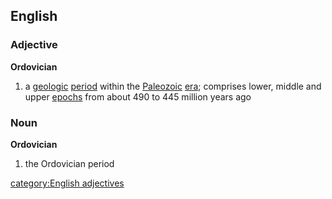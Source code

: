 ==English==
===Adjective===
{{wikipedia}}
'''Ordovician'''
#{{geology}} a [[geologic]] [[period]] within the [[Paleozoic]] [[era]]; comprises lower, middle and upper [[epoch]]s from about 490 to 445 million years ago

===Noun===
'''Ordovician'''
#{{geology}} the Ordovician period
[[category:English adjectives]]